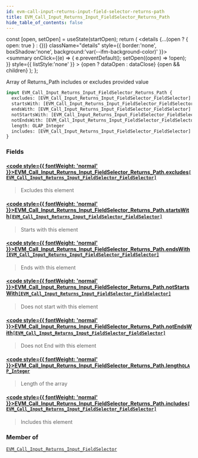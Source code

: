 ```yaml
---
id: evm-call-input-returns-input-field-selector-returns-path
title: EVM_Call_Input_Returns_Input_FieldSelector_Returns_Path
hide_table_of_contents: false
---
```







  const [open, setOpen] = useState(startOpen);
  return (
    <details {...(open ? { open: true } : {})} className="details" style={{ border:'none', boxShadow:'none', background:'var(--ifm-background-color)' }}>
      <summary
        onClick={(e) => {
          e.preventDefault();
          setOpen((open) => !open);
        }}
        style={{ listStyle:'none' }}
      >
      {open ? dataOpen : dataClose}
      </summary>
      {open && children}
    </details>
  );
};




Array of Returns_Path includes or excludes provided value


```graphql
input EVM_Call_Input_Returns_Input_FieldSelector_Returns_Path {
  excludes: [EVM_Call_Input_Returns_Input_FieldSelector_FieldSelector]
  startsWith: [EVM_Call_Input_Returns_Input_FieldSelector_FieldSelector]
  endsWith: [EVM_Call_Input_Returns_Input_FieldSelector_FieldSelector]
  notStartsWith: [EVM_Call_Input_Returns_Input_FieldSelector_FieldSelector]
  notEndsWith: [EVM_Call_Input_Returns_Input_FieldSelector_FieldSelector]
  length: OLAP_Integer
  includes: [EVM_Call_Input_Returns_Input_FieldSelector_FieldSelector]
}
```




### Fields

#### [<code style={{ fontWeight: 'normal' }}>EVM_Call_Input_Returns_Input_FieldSelector_Returns_Path.<b>excludes</b></code>](#)<Bullet />[`[EVM_Call_Input_Returns_Input_FieldSelector_FieldSelector]`](/docs/graphql-reference/inputs/evm-call-input-returns-input-field-selector-field-selector) <Badge class="secondary" text="list"/> <Badge class="secondary" text="input"/>
> Excludes this element
> 

#### [<code style={{ fontWeight: 'normal' }}>EVM_Call_Input_Returns_Input_FieldSelector_Returns_Path.<b>startsWith</b></code>](#)<Bullet />[`[EVM_Call_Input_Returns_Input_FieldSelector_FieldSelector]`](/docs/graphql-reference/inputs/evm-call-input-returns-input-field-selector-field-selector) <Badge class="secondary" text="list"/> <Badge class="secondary" text="input"/>
> Starts with this element
> 

#### [<code style={{ fontWeight: 'normal' }}>EVM_Call_Input_Returns_Input_FieldSelector_Returns_Path.<b>endsWith</b></code>](#)<Bullet />[`[EVM_Call_Input_Returns_Input_FieldSelector_FieldSelector]`](/docs/graphql-reference/inputs/evm-call-input-returns-input-field-selector-field-selector) <Badge class="secondary" text="list"/> <Badge class="secondary" text="input"/>
> Ends with this element
> 

#### [<code style={{ fontWeight: 'normal' }}>EVM_Call_Input_Returns_Input_FieldSelector_Returns_Path.<b>notStartsWith</b></code>](#)<Bullet />[`[EVM_Call_Input_Returns_Input_FieldSelector_FieldSelector]`](/docs/graphql-reference/inputs/evm-call-input-returns-input-field-selector-field-selector) <Badge class="secondary" text="list"/> <Badge class="secondary" text="input"/>
> Does not start with this element
> 

#### [<code style={{ fontWeight: 'normal' }}>EVM_Call_Input_Returns_Input_FieldSelector_Returns_Path.<b>notEndsWith</b></code>](#)<Bullet />[`[EVM_Call_Input_Returns_Input_FieldSelector_FieldSelector]`](/docs/graphql-reference/inputs/evm-call-input-returns-input-field-selector-field-selector) <Badge class="secondary" text="list"/> <Badge class="secondary" text="input"/>
> Does not End with this element
> 

#### [<code style={{ fontWeight: 'normal' }}>EVM_Call_Input_Returns_Input_FieldSelector_Returns_Path.<b>length</b></code>](#)<Bullet />[`OLAP_Integer`](/docs/graphql-reference/inputs/olap-integer) <Badge class="secondary" text="input"/>
> Length of the array
> 

#### [<code style={{ fontWeight: 'normal' }}>EVM_Call_Input_Returns_Input_FieldSelector_Returns_Path.<b>includes</b></code>](#)<Bullet />[`[EVM_Call_Input_Returns_Input_FieldSelector_FieldSelector]`](/docs/graphql-reference/inputs/evm-call-input-returns-input-field-selector-field-selector) <Badge class="secondary" text="list"/> <Badge class="secondary" text="input"/>
> Includes this element
> 



### Member of

[`EVM_Call_Input_Returns_Input_FieldSelector`](/docs/graphql-reference/inputs/evm-call-input-returns-input-field-selector)  <Badge class="secondary" text="input"/>

